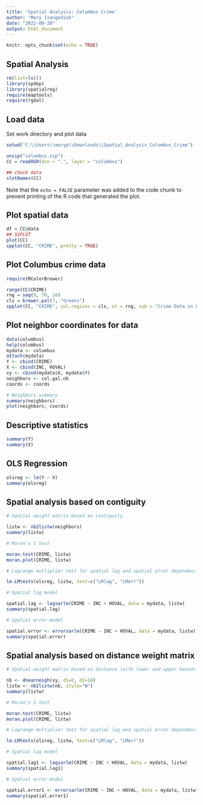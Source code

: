---
title: 'Spatial Analysis: Columbus Crime'
author: "Mary Isangediok"
date: "2022-09-20"
output: html_document
---

```{r setup, include=FALSE}
knitr::opts_chunk$set(echo = TRUE)
```

## Spatial Analysis

```{r}
rm(list=ls())
library(spdep)
library(spatialreg)
require(maptools)
require(rgdal)
```

## Load data

Set work directory and plot data

```{r}
setwd("C:\\Users\\maryp\\Downloads\\Spatial_Analysis_Columbus_Crime")

unzip("columbus.zip")
CC = readOGR(dsn = ".", layer = "columbus")

## check data
slotNames(CC)

```

Note that the `echo = FALSE` parameter was added to the code chunk to prevent printing of the R code that generated the plot.

## Plot spatial data

```{r}
df = CC@data
## SSPLOT
plot(CC)
spplot(CC, "CRIME", pretty = TRUE)

```

## Plot Columbus crime data

```{r}
require(RColorBrewer)

range(CC$CRIME)
rng = seq(0, 70, 10)
cls = brewer.pal(7, "Greens")
spplot(CC, "CRIME", col.regions = cls, at = rng, sub = "Crime Data in Ohio")

```

## Plot neighbor coordinates for data

```{r}
data(columbus)  
help(columbus)
mydata <- columbus
attach(mydata)
Y <- cbind(CRIME)
X <- cbind(INC, HOVAL)
xy <- cbind(mydata$X, mydata$Y)
neighbors <- col.gal.nb
coords <- coords

# Neighbors summary
summary(neighbors)
plot(neighbors, coords)

```

## Descriptive statistics

```{r}
summary(Y)
summary(X)

```

## OLS Regression

```{r}
olsreg <- lm(Y ~ X)
summary(olsreg)

```

## Spatial analysis based on contiguity

```{r}
# Spatial weight matrix based on contiguity

listw <- nb2listw(neighbors)
summary(listw)

```

```{r}
# Moran's I test

moran.test(CRIME, listw)
moran.plot(CRIME, listw)

```

```{r}
# Lagrange multiplier test for spatial lag and spatial error dependencies

lm.LMtests(olsreg, listw, test=c("LMlag", "LMerr"))

```

```{r}
# Spatial lag model

spatial.lag <- lagsarlm(CRIME ~ INC + HOVAL, data = mydata, listw)
summary(spatial.lag)

```

```{r}
# Spatial error model

spatial.error <- errorsarlm(CRIME ~ INC + HOVAL, data = mydata, listw)
summary(spatial.error)

```
## Spatial analysis based on distance weight matrix

```{r}
# Spatial weight matrix based on distance (with lower and upper bounds for distance, d1 and d2)

nb <- dnearneigh(xy, d1=0, d2=10)
listw <- nb2listw(nb, style="W")
summary(listw)

```

```{r}
# Moran's I test

moran.test(CRIME, listw)
moran.plot(CRIME, listw)

```

```{r}
# Lagrange multiplier test for spatial lag and spatial error dependencies

lm.LMtests(olsreg, listw, test=c("LMlag", "LMerr"))

```




```{r}
# Spatial lag model

spatial.lag1 <- lagsarlm(CRIME ~ INC + HOVAL, data = mydata, listw)
summary(spatial.lag1)

```

```{r}
# Spatial error model

spatial.error1 <- errorsarlm(CRIME ~ INC + HOVAL, data = mydata, listw)
summary(spatial.error1)

```


